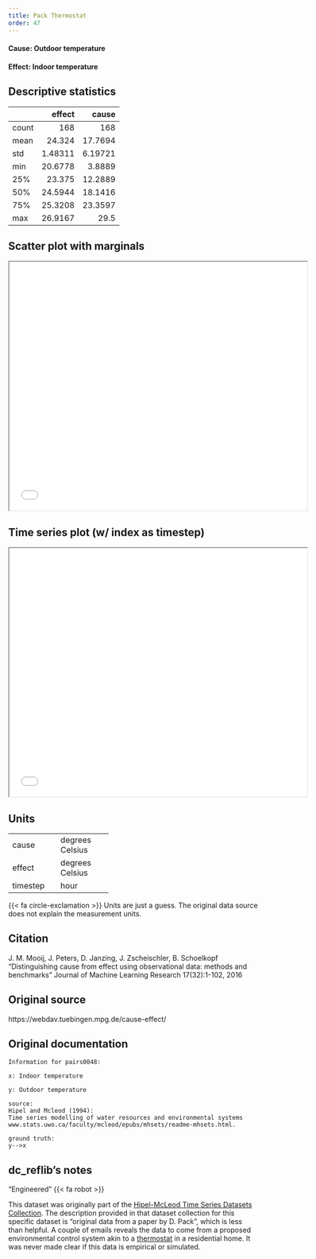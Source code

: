 ```yaml
---
title: Pack Thermostat
order: 47
---
```


#### **Cause**: Outdoor temperature
#### **Effect**: Indoor temperature

## Descriptive statistics
|       |    effect |     cause |
|:------|----------:|----------:|
| count | 168       | 168       |
| mean  |  24.324   |  17.7694  |
| std   |   1.48311 |   6.19721 |
| min   |  20.6778  |   3.8889  |
| 25%   |  23.375   |  12.2889  |
| 50%   |  24.5944  |  18.1416  |
| 75%   |  25.3208  |  23.3597  |
| max   |  26.9167  |  29.5     |

## Scatter plot with marginals

```{=html}
<iframe width=600 height=500 src="plots/scatter_0048.html"></iframe>
```

## Time series plot (w/ index as timestep)

```{=html}
<iframe width=600 height=500 src="plots/series_0048.html"></iframe>
```

## Units
+----------+-----------------+
| cause    | degrees Celsius |
+----------+-----------------+
| effect   | degrees Celsius |
+----------+-----------------+
| timestep | hour            |
+----------+-----------------+
{{< fa circle-exclamation >}} Units are just a guess. The original data source does not explain the measurement units.

## Citation
J. M. Mooij, J. Peters, D. Janzing, J. Zscheischler, B. Schoelkopf
"Distinguishing cause from effect using observational data: methods and benchmarks"
Journal of Machine Learning Research 17(32):1-102, 2016

## Original source
https://webdav.tuebingen.mpg.de/cause-effect/

## Original documentation
```
Information for pairs0048:

x: Indoor temperature 

y: Outdoor temperature

source:
Hipel and Mcleod (1994): 
Time series modelling of water resources and environmental systems
www.stats.uwo.ca/faculty/mcleod/epubs/mhsets/readme-mhsets.html.

ground truth:
y-->x
```

## dc_reflib's notes
::: {.callout-note title="Operational Causality"}
"Engineered" {{< fa robot >}}

This dataset was originally part of the [Hipel-McLeod  Time Series Datasets Collection](https://www.stats.uwo.ca/faculty/mcleod/epubs/mhsets/readme-mhsets.html). The description provided in that dataset collection for this specific dataset is "original data from a paper by D. Pack", which is less than helpful. A couple of emails reveals the data to come from a proposed environmental control system akin to a [thermostat](https://en.wikipedia.org/wiki/Thermostat) in a residential home. It was never made clear if this data is empirical or simulated.
:::